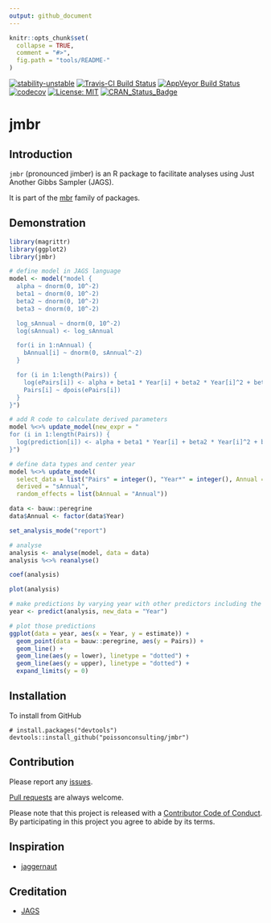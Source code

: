 ```yaml
---
output: github_document
---
```


<!-- README.md is generated from README.Rmd. Please edit that file -->

```r
knitr::opts_chunk$set(
  collapse = TRUE,
  comment = "#>",
  fig.path = "tools/README-"
)
```

[![stability-unstable](https://img.shields.io/badge/stability-unstable-yellow.svg)](https://github.com/joethorley/stability-badges#unstable)
[![Travis-CI Build Status](https://travis-ci.org/poissonconsulting/jmbr.svg?branch=master)](https://travis-ci.org/poissonconsulting/jmbr)
[![AppVeyor Build Status](https://ci.appveyor.com/api/projects/status/github/poissonconsulting/jmbr?branch=master&svg=true)](https://ci.appveyor.com/project/poissonconsulting/jmbr)
[![codecov](https://codecov.io/gh/poissonconsulting/jmbr/branch/master/graph/badge.svg)](https://codecov.io/gh/poissonconsulting/jmbr)
[![License: MIT](https://img.shields.io/badge/License-MIT-blue.svg)](https://opensource.org/licenses/MIT)
[![CRAN_Status_Badge](http://www.r-pkg.org/badges/version/mbr)](https://cran.r-project.org/package=mbr)

# jmbr

## Introduction

`jmbr` (pronounced jimber) is an R package to facilitate analyses using Just Another Gibbs Sampler (JAGS).

It is part of the [mbr](https://github.com/poissonconsulting/mbr) family of packages.

## Demonstration

```r
library(magrittr)
library(ggplot2)
library(jmbr)
```

```r
# define model in JAGS language
model <- model("model {
  alpha ~ dnorm(0, 10^-2)
  beta1 ~ dnorm(0, 10^-2)
  beta2 ~ dnorm(0, 10^-2)
  beta3 ~ dnorm(0, 10^-2)

  log_sAnnual ~ dnorm(0, 10^-2)
  log(sAnnual) <- log_sAnnual

  for(i in 1:nAnnual) {
    bAnnual[i] ~ dnorm(0, sAnnual^-2)
  }

  for (i in 1:length(Pairs)) {
    log(ePairs[i]) <- alpha + beta1 * Year[i] + beta2 * Year[i]^2 + beta3 * Year[i]^3 + bAnnual[Annual[i]]
    Pairs[i] ~ dpois(ePairs[i])
  }
}")

# add R code to calculate derived parameters
model %<>% update_model(new_expr = "
for (i in 1:length(Pairs)) {
  log(prediction[i]) <- alpha + beta1 * Year[i] + beta2 * Year[i]^2 + beta3 * Year[i]^3 + bAnnual[Annual[i]]
}")

# define data types and center year
model %<>% update_model(
  select_data = list("Pairs" = integer(), "Year*" = integer(), Annual = factor()),
  derived = "sAnnual",
  random_effects = list(bAnnual = "Annual"))

data <- bauw::peregrine
data$Annual <- factor(data$Year)

set_analysis_mode("report")

# analyse
analysis <- analyse(model, data = data)
analysis %<>% reanalyse()

coef(analysis)

plot(analysis)
```

```r
# make predictions by varying year with other predictors including the random effect of Annual held constant
year <- predict(analysis, new_data = "Year")

# plot those predictions
ggplot(data = year, aes(x = Year, y = estimate)) +
  geom_point(data = bauw::peregrine, aes(y = Pairs)) +
  geom_line() +
  geom_line(aes(y = lower), linetype = "dotted") +
  geom_line(aes(y = upper), linetype = "dotted") +
  expand_limits(y = 0)
```

## Installation

To install from GitHub
```
# install.packages("devtools")
devtools::install_github("poissonconsulting/jmbr")
```

## Contribution

Please report any [issues](https://github.com/poissonconsulting/jmbr/issues).

[Pull requests](https://github.com/poissonconsulting/jmbr/pulls) are always welcome.

Please note that this project is released with a [Contributor Code of Conduct](CONDUCT.md). By participating in this project you agree to abide by its terms.

## Inspiration

- [jaggernaut](https://github.com/poissonconsulting/jaggernaut)

## Creditation

- [JAGS](http://mcmc-jags.sourceforge.net)
